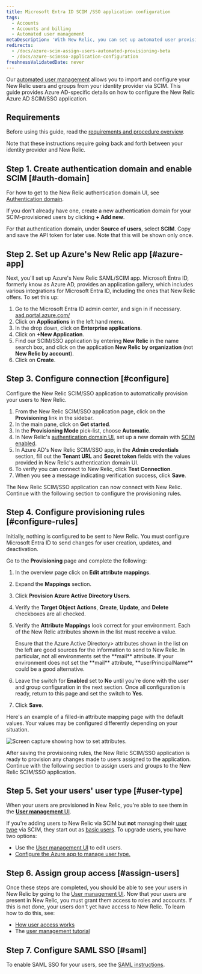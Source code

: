 ```yaml
---
title: Microsoft Entra ID SCIM /SSO application configuration
tags:
  - Accounts
  - Accounts and billing
  - Automated user management
metaDescription: 'With New Relic, you can set up automated user provisioning and management for Azure Active Directory (AD) SSO.'
redirects:
  - /docs/azure-scim-assign-users-automated-provisioning-beta
  - /docs/azure-scimsso-application-configuration
freshnessValidatedDate: never
---
```



Our [automated user management](/docs/accounts/accounts/automated-user-management/automated-user-provisioning-single-sign) allows you to import and configure your New Relic users and groups from your identity provider via SCIM. This guide provides Azure AD-specific details on how to configure the New Relic Azure AD SCIM/SSO application.

## Requirements

Before using this guide, read the [requirements and procedure overview](/docs/assign-users-automated-provisioning-allow-single-sign#requirements).

Note that these instructions require going back and forth between your identity provider and New Relic.

## Step 1. Create authentication domain and enable SCIM [#auth-domain]

For how to get to the New Relic authentication domain UI, see [Authentication domain](/docs/accounts/accounts-billing/new-relic-one-user-management/authentication-domains-saml-sso-scim-more/#ui).

If you don't already have one, create a new authentication domain for your SCIM-provisioned users by clicking <DoNotTranslate>**+ Add new**</DoNotTranslate>.

For that authentication domain, under <DoNotTranslate>**Source of users**</DoNotTranslate>, select <DoNotTranslate>**SCIM**</DoNotTranslate>. Copy and save the API token for later use. Note that this will be shown only once.

## Step 2. Set up Azure's New Relic app [#azure-app]

Next, you'll set up Azure's New Relic SAML/SCIM app. Microsoft Entra ID, formerly know as Azure AD, provides an application gallery, which includes various integrations for Microsoft Entra ID, including the ones that New Relic offers. To set this up:

1. Go to the Microsoft Entra ID admin center, and sign in if necessary. [aad.portal.azure.com/](https://aad.portal.azure.com/)
2. Click on <DoNotTranslate>**Applications**</DoNotTranslate> in the left hand menu.
3. In the drop down, click on <DoNotTranslate>**Enterprise applications**</DoNotTranslate>.
4. Click on <DoNotTranslate>**+New Application**</DoNotTranslate>.
5. Find our SCIM/SSO application by entering <DoNotTranslate>**New Relic**</DoNotTranslate> in the name search box, and click on the application <DoNotTranslate>**New Relic by organization**</DoNotTranslate> (not <DoNotTranslate>**New Relic by account**</DoNotTranslate>).
6. Click on <DoNotTranslate>**Create**</DoNotTranslate>.

## Step 3. Configure connection [#configure]

Configure the New Relic SCIM/SSO application to automatically provision your users to New Relic.

1. From the New Relic SCIM/SSO application page, click on the <DoNotTranslate>**Provisioning**</DoNotTranslate> link in the sidebar.
2. In the main pane, click on <DoNotTranslate>**Get started**</DoNotTranslate>.
3. In the <DoNotTranslate>**Provisioning Mode**</DoNotTranslate> pick-list, choose <DoNotTranslate>**Automatic**</DoNotTranslate>.
4. In New Relic's [authentication domain UI](/docs/accounts/accounts-billing/new-relic-one-user-management/authentication-domains-saml-sso-scim-more), set up a new domain with [SCIM enabled](/docs/accounts/accounts-billing/new-relic-one-user-management/authentication-domains-saml-sso-scim-more#source-users).
5. In Azure AD's New Relic SCIM/SSO app, in the <DoNotTranslate>**Admin credentials**</DoNotTranslate> section, fill out the <DoNotTranslate>**Tenant URL**</DoNotTranslate> and <DoNotTranslate>**Secret token**</DoNotTranslate> fields with the values provided in New Relic's authentication domain UI.
6. To verify you can connect to New Relic, click <DoNotTranslate>**Test Connection**</DoNotTranslate>.
7. When you see a message indicating verification success, click <DoNotTranslate>**Save**</DoNotTranslate>.

The New Relic SCIM/SSO application can now connect with New Relic. Continue with the following section to configure the provisioning rules.

## Step 4. Configure provisioning rules [#configure-rules]

Initially, nothing is configured to be sent to New Relic. You must configure Microsoft Entra ID to send changes for user creation, updates, and deactivation.

Go to the <DoNotTranslate>**Provisioning**</DoNotTranslate> page and complete the following:

1. In the overview page click on <DoNotTranslate>**Edit attribute mappings**</DoNotTranslate>.
2. Expand the <DoNotTranslate>**Mappings**</DoNotTranslate> section.
3. Click <DoNotTranslate>**Provision Azure Active Directory Users**</DoNotTranslate>.
4. Verify the <DoNotTranslate>**Target Object Actions**</DoNotTranslate>, <DoNotTranslate>**Create**</DoNotTranslate>, <DoNotTranslate>**Update**</DoNotTranslate>, and <DoNotTranslate>**Delete**</DoNotTranslate> checkboxes are all checked.
5. Verify the <DoNotTranslate>**Attribute Mappings**</DoNotTranslate> look correct for your environment. Each of the New Relic attributes shown in the list must receive a value.

   <Callout variant="tip">
     Ensure that the <DoNotTranslate>Azure Active Directory</DoNotTranslate>> attributes shown in the list on the left are good sources for the information to send to New Relic. In particular, not all environments set the <DoNotTranslate>**mail**</DoNotTranslate> attribute. If your environment does not set the <DoNotTranslate>**mail**</DoNotTranslate> attribute, <DoNotTranslate>**userPrincipalName**</DoNotTranslate> could be a good alternative.
   </Callout>
5. Leave the switch for <DoNotTranslate>**Enabled**</DoNotTranslate> set to <DoNotTranslate>**No**</DoNotTranslate> until you're done with the user and group configuration in the next section. Once all configuration is ready, return to this page and set the switch to <DoNotTranslate>**Yes**</DoNotTranslate>.
6. Click <DoNotTranslate>**Save**</DoNotTranslate>.

Here's an example of a filled-in attribute mapping page with the default values. Your values may be configured differently depending on your situation.

<img
  title="Azure_AD_Provisioning_Attribute_Mapping.png"
  alt="Screen capture showing how to set attributes."
  src={accountsAzureADAttributeMapping}
/>

After saving the provisioning rules, the New Relic SCIM/SSO application is ready to provision any changes made to users assigned to the application. Continue with the following section to assign users and groups to the New Relic SCIM/SSO application.

## Step 5. Set your users' user type [#user-type]

When your users are provisioned in New Relic, you're able to see them in the [<DoNotTranslate>**User management**</DoNotTranslate> UI](/docs/accounts/accounts-billing/new-relic-one-user-management/user-management-ui-and-tasks#where).

If you're adding users to New Relic via SCIM but **not** managing their [user type](/docs/accounts/accounts-billing/new-relic-one-user-management/user-type) via SCIM, they start out as [basic users](/docs/accounts/accounts-billing/new-relic-one-user-management/user-type). To upgrade users, you have two options:

* Use the [User management UI](/docs/accounts/accounts-billing/new-relic-one-user-management/user-management-ui-and-tasks#edit-user-type) to edit users.
* [Configure the Azure app to manage user type.](/docs/accounts/accounts-billing/new-relic-one-user-management/authentication-domains-saml-sso-scim-more/#manage-user-type-scim)

## Step 6. Assign group access [#assign-users]

Once these steps are completed, you should be able to see your users in New Relic by going to the [User management UI](/docs/accounts/accounts-billing/new-relic-one-user-management/user-management-ui-and-tasks#where). Now that your users are present in New Relic, you must grant them access to roles and accounts. If this is not done, your users don't yet have access to New Relic. To learn how to do this, see:

* [How user access works](/docs/accounts/accounts-billing/new-relic-one-user-management/user-management-concepts#understand-concepts)
* The [user management tutorial](/docs/accounts/accounts-billing/new-relic-one-user-management/tutorial-add-new-user-groups-roles-new-relic-one-user-model/)

## Step 7. Configure SAML SSO [#saml]

To enable SAML SSO for your users, see the [SAML instructions](/docs/accounts/accounts-billing/new-relic-one-user-management/authentication-domains-saml-sso-scim-more/#authentication).
